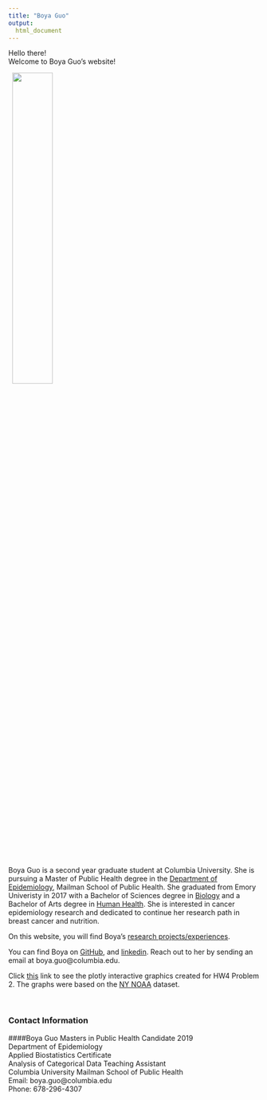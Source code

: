 ```yaml
---
title: "Boya Guo"
output: 
  html_document
---
```


Hello there! \
Welcome to Boya Guo's website!

\  
<img src="images/profile_picture.jpg" style="width:40%"> <br> 
\ 
  
Boya Guo is a second year graduate student at Columbia University. She is pursuing a Master of Public Health degree in the [Department of Epidemiology](https://www.mailman.columbia.edu/become-student/departments/epidemiology), Mailman School of Public Health. She graduated from Emory Univeristy in 2017 with a Bachelor of Sciences degree in [Biology](http://www.biology.emory.edu/) and a Bachelor of Arts degree in [Human Health](http://s165322.gridserver.com/wordpress/curriculum/human-health-major/). She is interested in cancer epidemiology research and dedicated to continue her research path in breast cancer and nutrition.

On this website, you will find Boya's [research projects/experiences](research.html). 

You can find Boya on [GitHub](https://github.com/boyaguo), and [linkedin](https://www.linkedin.com/in/boyaguo/). Reach out to her by sending an email at boya.guo@columbia.edu.

Click [this](plotly_final.html) link to see the plotly interactive graphics created for HW4 Problem 2. The graphs were based on the [NY NOAA](http://p8105.com/dataset_noaa.html)  dataset. 

\   

### Contact Information 
####Boya Guo
Masters in Public Health Candidate 2019\
Department of Epidemiology\
Applied Biostatistics Certificate\
Analysis of Categorical Data Teaching Assistant\
Columbia University Mailman School of Public Health\
Email: boya.guo@columbia.edu\
Phone: 678-296-4307\



